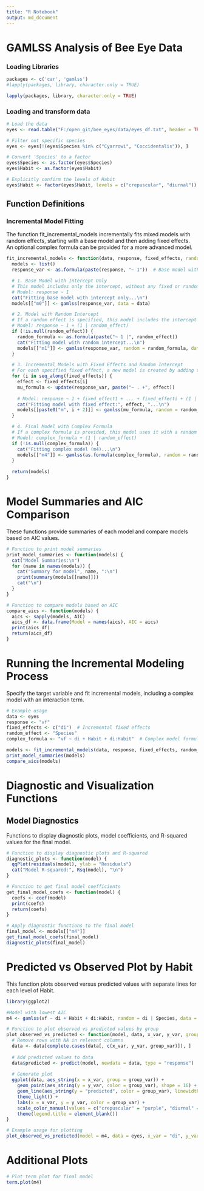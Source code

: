 ```yaml
---
title: "R Notebook"
output: md_document
---
```

# GAMLSS Analysis of Bee Eye Data

### Loading Libraries
```r
packages <- c('car', 'gamlss')
#lapply(packages, library, character.only = TRUE)
```

```r
lapply(packages, library, character.only = TRUE)
```


### Loading and transform data

```r
# Load the data
eyes <- read.table("F:/open_git/bee_eyes/data/eyes_df.txt", header = TRUE, sep = "\t")

# Filter out specific species
eyes <- eyes[!(eyes$Species %in% c("Cyarrowi", "Coccidentalis")), ]

# Convert 'Species' to a factor
eyes$Species <- as.factor(eyes$Species)
eyes$Habit <- as.factor(eyes$Habit)

# Explicitly confirm the levels of Habit
eyes$Habit <- factor(eyes$Habit, levels = c("crepuscular", "diurnal"))
```


## Function Definitions
### Incremental Model Fitting
The function fit_incremental_models incrementally fits mixed models with random effects, starting with a base model and then adding fixed effects. An optional complex formula can be provided for a more advanced model.

```r
fit_incremental_models <- function(data, response, fixed_effects, random_effect = NULL, complex_formula = NULL) {
  models <- list()
  response_var <- as.formula(paste(response, "~ 1"))  # Base model with intercept only

  # 1. Base Model with Intercept Only
  # This model includes only the intercept, without any fixed or random effects.
  # Model: response ~ 1
  cat("Fitting base model with intercept only...\n")
  models[["m0"]] <- gamlss(response_var, data = data)

  # 2. Model with Random Intercept
  # If a random effect is specified, this model includes the intercept and the random effect.
  # Model: response ~ 1 + (1 | random_effect)
  if (!is.null(random_effect)) {
    random_formula <- as.formula(paste("~ 1 |", random_effect))
    cat("Fitting model with random intercept...\n")
    models[["m1"]] <- gamlss(response_var, random = random_formula, data = data)
  }

  # 3. Incremental Models with Fixed Effects and Random Intercept
  # For each specified fixed effect, a new model is created by adding the effect to the base model with a random intercept.
  for (i in seq_along(fixed_effects)) {
    effect <- fixed_effects[i]
    mu_formula <- update(response_var, paste("~ . +", effect))
    
    # Model: response ~ 1 + fixed_effect1 + ... + fixed_effecti + (1 | random_effect)
    cat("Fitting model with fixed effect:", effect, "...\n")
    models[[paste0("m", i + 2)]] <- gamlss(mu_formula, random = random_formula, data = data)
  }

  # 4. Final Model with Complex Formula
  # If a complex formula is provided, this model uses it with a random intercept.
  # Model: complex_formula + (1 | random_effect)
  if (!is.null(complex_formula)) {
    cat("Fitting complex model (m4)...\n")
    models[["m4"]] <- gamlss(as.formula(complex_formula), random = random_formula, data = data)
  }
  
  return(models)
}
```

# Model Summaries and AIC Comparison

These functions provide summaries of each model and compare models based on AIC values.
```r
# Function to print model summaries
print_model_summaries <- function(models) {
  cat("Model Summaries:\n")
  for (name in names(models)) {
    cat("Summary for model", name, ":\n")
    print(summary(models[[name]]))
    cat("\n")
  }
}

# Function to compare models based on AIC
compare_aics <- function(models) {
  aics <- sapply(models, AIC)
  aics_df <- data.frame(Model = names(aics), AIC = aics)
  print(aics_df)
  return(aics_df)
}

```

# Running the Incremental Modeling Process

Specify the target variable and fit incremental models, including a complex model with an interaction term.

```r
# Example usage
data <- eyes
response <- "vf"
fixed_effects <- c("di")  # Incremental fixed effects
random_effect <- "Species"
complex_formula <- "vf ~ di + Habit + di:Habit"  # Complex model formula for m4

models <- fit_incremental_models(data, response, fixed_effects, random_effect, complex_formula)
print_model_summaries(models)
compare_aics(models)

```

# Diagnostic and Visualization Functions
## Model Diagnostics
Functions to display diagnostic plots, model coefficients, and R-squared values for the final model.
```r
# Function to display diagnostic plots and R-squared
diagnostic_plots <- function(model) {
  qqPlot(residuals(model), ylab = "Residuals")
  cat("Model R-squared:", Rsq(model), "\n")
}

# Function to get final model coefficients
get_final_model_coefs <- function(model) {
  coefs <- coef(model)
  print(coefs)
  return(coefs)
}

# Apply diagnostic functions to the final model
final_model <- models[["m4"]]
get_final_model_coefs(final_model)
diagnostic_plots(final_model)

```
# Predicted vs Observed Plot by Habit

This function plots observed versus predicted values with separate lines for each level of Habit.

```r
library(ggplot2)

#Model with lowest AIC
m4 <- gamlss(vf ~ di + Habit + di:Habit, random = di | Species, data = eyes)

# Function to plot observed vs predicted values by group
plot_observed_vs_predicted <- function(model, data, x_var, y_var, group_var = "Habit") {
  # Remove rows with NA in relevant columns
  data <- data[complete.cases(data[, c(x_var, y_var, group_var)]), ]
  
  # Add predicted values to data
  data$predicted <- predict(model, newdata = data, type = "response")
  
  # Generate plot
  ggplot(data, aes_string(x = x_var, group = group_var)) +
    geom_point(aes_string(y = y_var, color = group_var), shape = 16) +  # Observed points
    geom_line(aes_string(y = "predicted", color = group_var), linewidth = 1) +  # Predicted lines
    theme_light() +
    labs(x = x_var, y = y_var, color = group_var) +
    scale_color_manual(values = c("crepuscular" = "purple", "diurnal" = "orange")) +
    theme(legend.title = element_blank())
}

# Example usage for plotting
plot_observed_vs_predicted(model = m4, data = eyes, x_var = "di", y_var = "vf", group_var ="Habit")

```

# Additional Plots

```r
# Plot term plot for final model
term.plot(m4)

```


